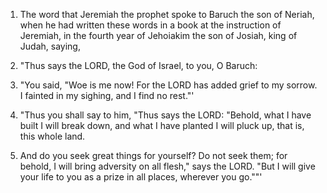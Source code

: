 
1. The word that Jeremiah the prophet spoke to Baruch the son of Neriah, when he had written these words in a book at the instruction of Jeremiah, in the fourth year of Jehoiakim the son of Josiah, king of Judah, saying,

2. "Thus says the LORD, the God of Israel, to you, O Baruch:

3. "You said, "Woe is me now! For the LORD has added grief to my sorrow. I fainted in my sighing, and I find no rest."'

4. "Thus you shall say to him, "Thus says the LORD: "Behold, what I have built I will break down, and what I have planted I will pluck up, that is, this whole land.

5. And do you seek great things for yourself? Do not seek them; for behold, I will bring adversity on all flesh," says the LORD. "But I will give your life to you as a prize in all places, wherever you go.""'


